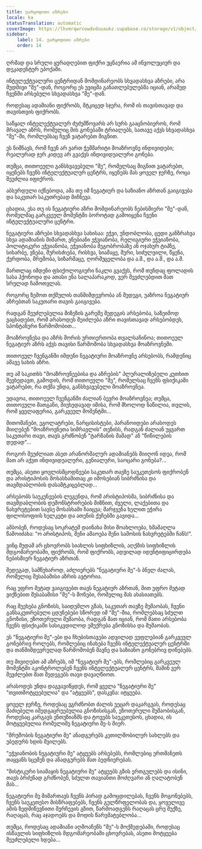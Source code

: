 ```yaml
---
title: უარყოფითი აზრები
locale: ka
statusTranslation: automatic
coverImage: https://lhvmrqwrcowdvduuaukz.supabase.co/storage/v1/object/public/strapi-uploads/small_cover-tratado-de-psicologia-revolucionaria.webp-5e15e1cec4e0ebebcde5d7fc7565d8fd.webp
sidebar:
    label: 14. უარყოფითი აზრები
    order: 14
---
```

ღრმად და სრული ყურადღებით ფიქრი უცნაურია ამ ინვოლუციურ და დეკადენტურ ეპოქაში.

ინტელექტუალური ცენტრიდან მომდინარეობს სხვადასხვა აზრები, არა მუდმივი "მე"-დან, როგორც ეს უვიცმა განათლებულებმა იციან, არამედ ჩვენში არსებული სხვადასხვა "მე"-დან.

როდესაც ადამიანი ფიქრობს, მტკიცედ სჯერა, რომ ის თავისთავად და თავისთვის ფიქრობს.

საწყალ ინტელექტუალურ ძუძუმწოვარს არ სურს გააცნობიეროს, რომ მრავალ აზრს, რომელიც მის გონებაში ტრიალებს, სათავე აქვს სხვადასხვა "მე"-ში, რომლებსაც ჩვენ ვატარებთ შიგნით.

ეს ნიშნავს, რომ ჩვენ არ ვართ ჭეშმარიტი მოაზროვნე ინდივიდები; რეალურად ჯერ კიდევ არ გვაქვს ინდივიდუალური გონება.

თუმცა, თითოეული განსხვავებული "მე", რომელსაც შიგნით ვატარებთ, იყენებს ჩვენს ინტელექტუალურ ცენტრს, იყენებს მას ყოველ ჯერზე, როცა შეუძლია იფიქროს.

აბსურდული იქნებოდა, ამა თუ იმ ნეგატიურ და საზიანო აზრთან გაიგივება და საკუთარ საკუთრებად მიჩნევა.

ცხადია, ესა თუ ის ნეგატიური აზრი მომდინარეობს ნებისმიერი "მე"-დან, რომელმაც გარკვეულ მომენტში ბოროტად გამოიყენა ჩვენი ინტელექტუალური ცენტრი.

ნეგატიური აზრები სხვადასხვა სახისაა: ეჭვი, უნდობლობა, ცუდი განზრახვა სხვა ადამიანის მიმართ, ვნებიანი ეჭვიანობა, რელიგიური ეჭვიანობა, პოლიტიკური ეჭვიანობა, ეჭვიანობა მეგობრობაზე ან ოჯახურ ტიპზე, სიხარბე, ვნება, შურისძიება, რისხვა, სიამაყე, შური, სიძულვილი, წყენა, ქურდობა, მრუშობა, სიზარმაცე, ღორმუცელობა და ა.შ., და ა.შ., და ა.შ.

მართლაც იმდენი ფსიქოლოგიური ნაკლი გვაქვს, რომ თუნდაც ფოლადის სასა ჰქონოდა და ათასი ენა სალაპარაკოდ, ვერ შევძლებდით მათ სრულად ჩამოთვლას.

როგორც ზემოთ თქმულის თანმიმდევრობა ან შედეგი, უაზროა ნეგატიურ აზრებთან საკუთარი თავის გაიგივება.

რადგან შეუძლებელია მიზეზის გარეშე შედეგის არსებობა, საზეიმოდ ვაცხადებთ, რომ არასოდეს შეიძლება აზრი თავისთავად არსებობდეს, სპონტანური წარმოშობით...

მოაზროვნესა და აზრს შორის ურთიერთობა თვალსაჩინოა; თითოეულ ნეგატიურ აზრს აქვს თავისი წარმოშობა სხვადასხვა მოაზროვნეში.

თითოეულ ჩვენგანში იმდენი ნეგატიური მოაზროვნე არსებობს, რამდენიც ამავე სახის აზრი.

თუ ამ საკითხს "მოაზროვნეებისა და აზრების" პლურალიზებული კუთხით შევხედავთ, გამოდის, რომ თითოეული "მე", რომელსაც ჩვენს ფსიქიკაში ვატარებთ, რა თქმა უნდა, განსხვავებული მოაზროვნეა.

უდავოა, თითოეულ ჩვენგანში ძალიან ბევრი მოაზროვნეა; თუმცა, თითოეული მათგანი, მიუხედავად იმისა, რომ მხოლოდ ნაწილია, თვლის, რომ ყველაფერია, გარკვეულ მომენტში...

მითომანები, ეგოლატრები, ნარცისისტები, პარანოიდები არასოდეს მიიღებენ "მოაზროვნეთა სიმრავლის" თეზისს, რადგან ძალიან უყვართ საკუთარი თავი, თავს გრძნობენ "ტარზანის მამად" ან "წიწილების დედად"...

როგორ შეუძლიათ ასეთ არანორმალურ ადამიანებს მიიღონ იდეა, რომ მათ არ აქვთ ინდივიდუალური, გენიალური, საოცარი გონება?...

თუმცა, ასეთი ყოვლისმცოდნეები საკუთარ თავზე საუკეთესოს ფიქრობენ და არისტიპოსის მოსასხამითაც კი იმოსებიან სიბრძნისა და თავმდაბლობის დასამტკიცებლად...

არსებობს საუკუნეების ლეგენდა, რომ არისტიპოსმა, სიბრძნისა და თავმდაბლობის დემონსტრირების მიზნით, ძველი, ლაქებითა და ნახვრეტებით სავსე მოსასხამი ჩაიცვა; მარჯვენა ხელით ეჭირა ფილოსოფიის ხელკეტი და ათენის ქუჩებში გავიდა...

ამბობენ, როდესაც სოკრატემ დაინახა მისი მოახლოება, ხმამაღლა წამოიძახა: "ო არისტიპოს, შენი ამაოება შენი სამოსის ნახვრეტებში ჩანს!".

ვინც მუდამ არ ცხოვრობს სიახლის სიფხიზლის, აღქმის სიფხიზლის მდგომარეობაში, ფიქრობს, რომ ფიქრობს, ადვილად იდენტიფიცირდება ნებისმიერ ნეგატიურ აზრთან.

შედეგად, სამწუხაროდ, აძლიერებს "ნეგატიური მე"-ს ბნელ ძალას, რომელიც შესაბამისი აზრის ავტორია.

რაც უფრო მეტად ვაიგივებთ თავს ნეგატიურ აზრთან, მით უფრო მეტად ვიქნებით შესაბამისი "მე"-ს მონები, რომელიც მას ახასიათებს.

რაც შეეხება გნოზისს, საიდუმლო გზას, საკუთარ თავზე მუშაობას, ჩვენი განსაკუთრებული ცდუნებები სწორედ იმ "მე"-შია, რომლებსაც სძულთ გნოზისი, ეზოთერული მუშაობა, რადგან მათ იციან, რომ მათი არსებობა ჩვენს ფსიქიკაში სასიკვდილოდ ემუქრება გნოზისსა და მუშაობას.

ეს "ნეგატიური მე"-ები და ჩხუბისთავები ადვილად ეუფლებიან გარკვეულ გონებრივ როლებს, რომლებიც ინახება ჩვენს ინტელექტუალურ ცენტრში და თანმიმდევრულად წარმოშობენ მავნე და საზიანო გონებრივ დინებებს.

თუ მივიღებთ ამ აზრებს, იმ "ნეგატიურ მე"-ებს, რომლებიც გარკვეულ მომენტში აკონტროლებენ ჩვენს ინტელექტუალურ ცენტრს, მაშინ ვერ შევძლებთ მათ შედეგებს თავი დავაღწიოთ.

არასოდეს უნდა დაგვავიწყდეს, რომ ყველა "ნეგატიური მე" "თვითმოტყუებულია" და "ატყუებს", დასკვნა: იტყუება.

ყოველ ჯერზე, როდესაც ვგრძნობთ ძალის უეცარ დაკარგვას, როდესაც მაძიებელი იმედგაცრუებულია გნოზისისგან, ეზოთერული მუშაობისგან, როდესაც კარგავს ენთუზიაზმს და ტოვებს საუკეთესოს, ცხადია, ის მოტყუებულია რომელიმე ნეგატიური მე-ს მიერ.

"მრუშობის ნეგატიური მე" ანადგურებს კეთილშობილურ სახლებს და უბედურს ხდის შვილებს.

"ეჭვიანობის ნეგატიური მე" ატყუებს არსებებს, რომლებიც ერთმანეთს თაყვანს სცემენ და ანადგურებს მათ ბედნიერებას.

"მისტიკური სიამაყის ნეგატიური მე" ატყუებს გზის ერთგულებს და ისინი, თავს ბრძენად გრძნობენ, სძულთ თავიანთი მოძღვარი ან ღალატობენ მას...

ნეგატიური მე მიმართავს ჩვენს პირად გამოცდილებას, ჩვენს მოგონებებს, ჩვენს საუკეთესო მისწრაფებებს, ჩვენს გულწრფელობას და, ყოველივე ამის ზედმიწევნითი შერჩევის გზით, წარმოადგენს რაღაცას ცრუ შუქზე, რაღაცას, რაც აჯადოებს და მოდის წარუმატებლობა...

თუმცა, როდესაც ადამიანი აღმოაჩენს "მე"-ს მოქმედებაში, როდესაც ისწავლის სიფხიზლის მდგომარეობაში ცხოვრებას, ასეთი მოტყუება შეუძლებელი ხდება...

